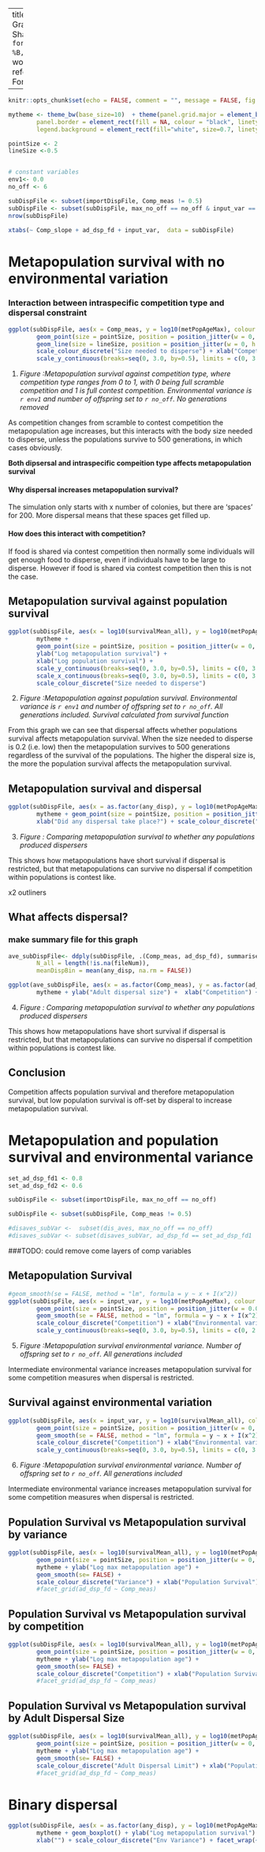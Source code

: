 
---
title: "Dispersal Model Graphs"
author: "Ruth Sharpe"
date: "`r format(Sys.time(), '%d %B, %Y')`"
output:
  word_document:
    reference_docx: FormatReferenceDoc.docx

---

```{r docSettings, include = FALSE}
knitr::opts_chunk$set(echo = FALSE, comment = "", message = FALSE, fig.height=4, fig.width=5)

mytheme <- theme_bw(base_size=10)  + theme(panel.grid.major = element_blank(), panel.grid.minor = element_blank(),
    	panel.border = element_rect(fill = NA, colour = "black", linetype=1, size = 0.5), legend.position="bottom", 
		legend.background = element_rect(fill="white", size=0.7, linetype="solid", colour ="black"), legend.text=element_text(size=6))

pointSize <- 2
lineSize <-0.5


# constant variables
env1<- 0.0
no_off <- 6 

subDispFile <- subset(importDispFile, Comp_meas != 0.5)
subDispFile <- subset(subDispFile, max_no_off == no_off & input_var == env1)
nrow(subDispFile)

xtabs(~ Comp_slope + ad_dsp_fd + input_var,  data = subDispFile)


```

# Metapopulation survival with no environmental variation


### Interaction between intraspecific competition type and dispersal constraint


```{r metapop, , results = 'asis'}


ggplot(subDispFile, aes(x = Comp_meas, y = log10(metPopAgeMax), colour = as.factor(ad_dsp_fd))) + 
		geom_point(size = pointSize, position = position_jitter(w = 0, h = 0.05)) + 
		geom_line(size = lineSize, position = position_jitter(w = 0, h = 0.01)) + mytheme + ylab("Log max metapopulation age") + 
		scale_colour_discrete("Size needed to disperse") + xlab("Competition measure") +
		scale_y_continuous(breaks=seq(0, 3.0, by=0.5), limits = c(0, 3.0))


```

(@) _Figure :Metapopulation survival against competition type, where competition
type ranges from 0 to 1, with 0 being full scramble competition and 1 is full
contest competition. Environmental variance is `r env1` and number of offspring
set to `r no_off`. No generations removed_


As competition changes from scramble to contest competition the metapopulation
age increases, but this interacts with the body size needed to disperse, unless
the populations survive to 500 generations, in which cases obviously.

**Both dipsersal and intraspecific compeition type affects metapopulation survival**


#### Why dispersal increases metapopulation survival?

The simulation only starts with x number of colonies, but there are ‘spaces’ for
200. More dispersal means that these spaces get filled up. 

#### How does this interact with competition? 

If food is shared via contest competition then normally some individuals will
get enough food to disperse, even if individuals have to be large to disperse. 
However if food is shared via contest competition then this is not the case.




Metapopulation survival against population survival
---


```{r MetSurvpopSurv}

ggplot(subDispFile, aes(x = log10(survivalMean_all), y = log10(metPopAgeMax), colour = as.factor(ad_dsp_fd))) +
		mytheme +
		geom_point(size = pointSize, position = position_jitter(w = 0, h = 0.05)) + 
		ylab("Log metapopulation survival") + 
		xlab("Log population survival") +
		scale_y_continuous(breaks=seq(0, 3.0, by=0.5), limits = c(0, 3.0)) +
		scale_x_continuous(breaks=seq(0, 3.0, by=0.5), limits = c(0, 3.0)) + 
		scale_colour_discrete("Size needed to disperse")


```

(@) _Figure :Metapopulation against population survival. Environmental variance
is `r env1` and number of offspring set to `r no_off`. All generations included.
Survival calculated from survival function_

From this graph we can see that dispersal affects whether populations survival
affects metapopulation survival. When the size needed to disperse is 0.2 (i.e.
low) then the metapopulation survives to 500 generations regardless of the
survival of the populations. The higher the disperal size is, the more the
population survival affects the metapopulation survival.


Metapopulation survival and dispersal
---


```{r MetSurvTotNumDispersers, fig.height=6, fig.width=7}
	


ggplot(subDispFile, aes(x = as.factor(any_disp), y = log10(metPopAgeMax), colour = as.factor(ad_dsp_fd))) +
		mytheme + geom_point(size = pointSize, position = position_jitter(w = 0.05, h = 0.01)) + ylab("Log metapopulation survival") + 
		xlab("Did any dispersal take place?") + scale_colour_discrete("Dispersal Min Size")

```

(@) _Figure : Comparing metapopulation survival to whether any populations produced dispersers_ 

This shows how metapopulations have short survival if dispersal is restricted, but that metapopulations can survive no dispersal if competition within populations is contest like.

x2 outliners 



What affects dispersal?
---
### make summary file for this graph

```{r WhatAfftsDispersal}

ave_subDispFile<- ddply(subDispFile, .(Comp_meas, ad_dsp_fd), summarise,
		N_all = length(!is.na(fileNum)),
		meanDispBin = mean(any_disp, na.rm = FALSE))

ggplot(ave_subDispFile, aes(x = as.factor(Comp_meas), y = as.factor(ad_dsp_fd), fill = meanDispBin))  + geom_tile(colour = "white") +
		mytheme + ylab("Adult dispersal size") +  xlab("Competition") + scale_colour_continuous("Dispersal binary by metapopulation")

```

(@) _Figure : Comparing metapopulation survival to whether any populations produced dispersers_ 

This shows how metapopulations have short survival if dispersal is restricted, but that metapopulations can survive no dispersal if competition within populations is contest like.



Conclusion
---
Competition affects population survival and therefore metapopulation survival,
but low population survival is off-set by disperal to increase metapopulation
survival.


Metapopulation and population survival and environmental variance
===


```{r envFile, include = FALSE}

set_ad_dsp_fd1 <- 0.8
set_ad_dsp_fd2 <- 0.6

subDispFile <- subset(importDispFile, max_no_off == no_off)

subDispFile <- subset(subDispFile, Comp_meas != 0.5)

#disaves_subVar <-  subset(dis_aves, max_no_off == no_off)
#disaves_subVar <- subset(disaves_subVar, ad_dsp_fd == set_ad_dsp_fd1 | ad_dsp_fd == set_ad_dsp_fd2)


```

###TODO: could remove come layers of comp variables

Metapopulation Survival
---
```{r metapopVar, fig.height=8, fig.width=10}
#geom_smooth(se = FALSE, method = "lm", formula = y ~ x + I(x^2))
ggplot(subDispFile, aes(x = input_var, y = log10(metPopAgeMax), colour = as.factor(Comp_meas))) + 
		geom_point(size = pointSize, position = position_jitter(w = 0.0, h = 0.01)) + 
		geom_smooth(se = FALSE, method = "lm", formula = y ~ x + I(x^2)) + mytheme + ylab("Log max metapopulation age") + 
		scale_colour_discrete("Competition") + xlab("Environmental variation") +
		scale_y_continuous(breaks=seq(0, 3.0, by=0.5), limits = c(0, 2.7)) + facet_wrap(~ad_dsp_fd)
```

(@) _Figure :Metapopulation survival environmental variance. Number of offspring
set to `r no_off`. All generations included_

Intermediate environmental variance increases metapopulation survival for some
competition measures when dispersal is restricted.

Survival against environmental variation 
---
```{r poppopVar, fig.height=8, fig.width=10}

ggplot(subDispFile, aes(x = input_var, y = log10(survivalMean_all), colour = as.factor(Comp_meas))) + 
		geom_point(size = pointSize, position = position_jitter(w = 0, h = 0.05)) + 
		geom_smooth(se = FALSE, method = "lm", formula = y ~ x + I(x^2)) + mytheme + ylab("Log max metapopulation age") + 
		scale_colour_discrete("Competition") + xlab("Environmental variation") +
		scale_y_continuous(breaks=seq(0, 3.0, by=0.5), limits = c(0, 3.0)) + facet_wrap(~ad_dsp_fd)
```

(@) _Figure :Metapopulation survival environmental variance. Number of offspring
set to `r no_off`. All generations included_

Intermediate environmental variance increases metapopulation survival for some
competition measures when dispersal is restricted.


Population Survival vs Metapopulation survival by variance
---

```{r MetSurvVsPopSurvVar, fig.height=8, fig.width=10}

ggplot(subDispFile, aes(x = log10(survivalMean_all), y = log10(metPopAgeMax), colour = as.factor(input_var))) + 
		geom_point(size = pointSize, position = position_jitter(w = 0, h = 0.05)) + 
		mytheme + ylab("Log max metapopulation age") + 
		geom_smooth(se= FALSE) +
		scale_colour_discrete("Variance") + xlab("Population Survival")
		#facet_grid(ad_dsp_fd ~ Comp_meas)
```


Population Survival vs Metapopulation survival by competition
---

```{r MetSurvVsPopSurvComp, fig.height=8, fig.width=10}

ggplot(subDispFile, aes(x = log10(survivalMean_all), y = log10(metPopAgeMax), colour = as.factor(Comp_meas))) + 
		geom_point(size = pointSize, position = position_jitter(w = 0, h = 0.05)) + 
		mytheme + ylab("Log max metapopulation age") + 
		geom_smooth(se= FALSE) +
		scale_colour_discrete("Competition") + xlab("Population Survival")
		#facet_grid(ad_dsp_fd ~ Comp_meas)
```


Population Survival vs Metapopulation survival by Adult Dispersal Size
---

```{r MetSurvVsPopSurvAdFd, fig.height=8, fig.width=10}

ggplot(subDispFile, aes(x = log10(survivalMean_all), y = log10(metPopAgeMax), colour = as.factor(ad_dsp_fd))) + 
		geom_point(size = pointSize, position = position_jitter(w = 0, h = 0.05)) + 
		mytheme + ylab("Log max metapopulation age") + 
		geom_smooth(se= FALSE) +
		scale_colour_discrete("Adult Dispersal Limit") + xlab("Population Survival")
		#facet_grid(ad_dsp_fd ~ Comp_meas)
```

# Binary dispersal 

```{r MetSurvTotNumDispersersEnv, fig.height=8, fig.width=10}
	
ggplot(subDispFile, aes(x = as.factor(any_disp), y = log10(metPopAgeMax), colour = as.factor(Comp_meas))) +
		mytheme + geom_boxplot() + ylab("Log metapopulation survival") + 
		xlab("") + scale_colour_discrete("Env Variance") + facet_wrap(~input_var)

```
